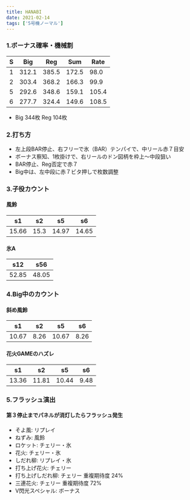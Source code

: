```yaml
---
title: HANABI
date: 2021-02-14
tags: ['5号機ノーマル']
---
```



### 1.ボーナス確率・機械割

|S|Big|Reg|Sum|Rate|
|---|---|---|---|---|
|1|312.1|385.5|172.5|98.0|
|2|303.4|368.2|166.3|99.9|
|5|292.6|348.6|159.1|105.4|
|6|277.7|324.4|149.6|108.5|

- Big 344枚 Reg 104枚

### 2.打ち方

- 左上段BAR停止、右フリーで氷（BAR）テンパイで、中リール赤７目安
- ボーナス察知、1枚掛けで、右リールのドン図柄を枠上～中段狙い
- BAR停止、Reg否定で赤７
- Big中は、左中段に赤７ビタ押しで枚数調整

### 3.子役カウント

#### 風鈴

|s1|s2|s5|s6|
|--|--|--|--|
|15.66|15.3|14.97|14.65|

#### 氷A

|s12|s56|
|--|--|
|52.85|48.05|

<Wcounter start="hanabi-start" count1="hanabi-bell" connt2="hanabi-ice" />

### 4.Big中のカウント

#### 斜め風鈴

|s1|s2|s5|s6|
|--|--|--|--|
|10.67|8.26|10.67|8.26|

<Rcountera count1="hanabi-bellsample" count2="hanabi-bbtrial" />

#### 花火GAMEのハズレ

|s1|s2|s5|s6|
|--|--|--|--|
|13.36|11.81|10.44|9.48|

<Rcounterb count1="hanabi-lost" count2="hanabi-game" />

### 5.フラッシュ演出

#### 第３停止までパネルが消灯したらフラッシュ発生

- そよ風: リプレイ
- ねずみ: 風鈴
- ロケット: チェリー・氷
- 花火: チェリー・氷
- しだれ柳: リプレイ・氷
- 打ち上げ花火: チェリー
- 打ち上げしだれ柳: チェリー 重複期待度 24% 
- 三連花火: チェリー 重複期待度 72%
- V閃光スペシャル: ボーナス
